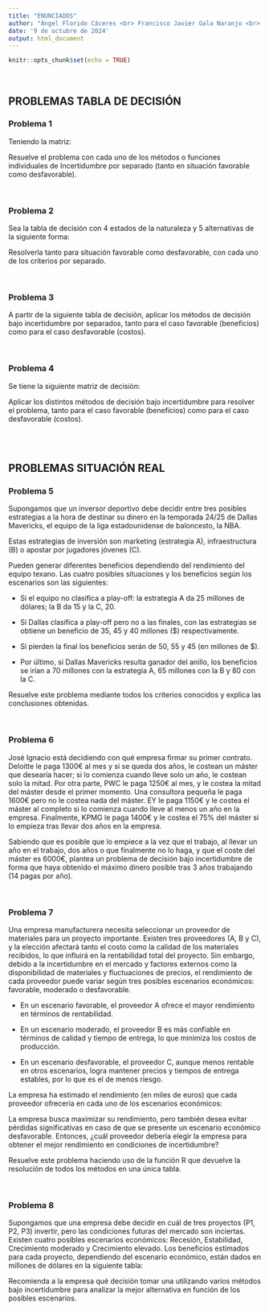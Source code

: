 ```yaml
---
title: "ENUNCIADOS"
author: "Ángel Florido Cáceres <br> Francisco Javier Gala Naranjo <br> Paula María Galindo Casas <br> Javier Alfonso Soto"
date: '9 de octubre de 2024'
output: html_document
---
```


```r
knitr::opts_chunk$set(echo = TRUE)
```

<br>

## PROBLEMAS TABLA DE DECISIÓN

### **Problema 1**

Teniendo la matriz:

```{=latex}
\begin{array}{c|ccccc}

 & \text{e1} & \text{e2} & \text{e3} & \text{e4} & \text{e5} \\
\hline
\text{d1} &  9  & 11  &  6  &  3  & 12 \\
\text{d2} &  4  &  2  &  8  &  7  & 13 \\
\text{d3} & 10  &  1  &  4  &  8  & 7  \\

\end{array}
```

Resuelve el problema con cada uno de los métodos o funciones individuales de
Incertidumbre por separado (tanto en situación favorable como desfavorable).

<br>

### **Problema 2**

Sea la tabla de decisión con 4 estados de la naturaleza y 5 alternativas de la siguiente forma:

```{=latex}
\begin{array}{c|ccccc}

 & \text{e1} & \text{e2} & \text{e3} & \text{e4} \\
\hline
\text{d1} &  6  &  9  &  4  &  6 \\
\text{d2} &  5  &  5  &  6  &  5 \\
\text{d3} &  6  &  6  &  6  &  8  \\
\text{d4} &  6  &  8  &  6  &  6  \\
\text{d5} &  5  &  8  &  9  &  15  \\

\end{array}
```

Resolverla tanto para situación favorable como desfavorable, con cada uno de los criterios por separado.

<br>

### **Problema 3**

A partir de la siguiente tabla de decisión, aplicar los métodos de decisión bajo 
incertidumbre por separados, tanto para el caso favorable (beneficios) como para 
el caso desfavorable (costos).

```{=latex}
\begin{array}{c|ccc}

 & \text{e1} & \text{e2} & \text{e3} \\
\hline
\text{d1} &  30  & 50  &  20 \\
\text{d2} &  40  & 60  &  10 \\
\text{d3} &  10  & 70  &  30 \\
\text{d4} &  50  & 40  &  40 \\

\end{array}
```

<br>

### **Problema 4**
Se tiene la siguiente matriz de decisión:
```{=latex}
\begin{array}{c|ccc}

 & \text{e1} & \text{e2} & \text{e3} \\
\hline
\text{d1} &  15  & 25  &  35 \\
\text{d2} &  10  & 35  &  50 \\
\text{d3} &  20  & 28  &  30 \\
\text{d4} &  18  & 22  &  27 \\

\end{array}
```
Aplicar los  distintos métodos de decisión bajo 
incertidumbre para resolver el problema, tanto para el caso favorable (beneficios) como para 
el caso desfavorable (costos).


<br>
<br>

## PROBLEMAS SITUACIÓN REAL

### **Problema 5**

Supongamos que un inversor deportivo debe decidir entre tres posibles
estrategias a la hora de destinar su dinero en la temporada 24/25 de Dallas
Mavericks, el equipo de la liga estadounidense de baloncesto, la NBA.

Estas estrategias de inversión son marketing (estrategia A), infraestructura (B)
o apostar por jugadores jóvenes (C).

Pueden generar diferentes beneficios dependiendo del rendimiento del equipo
texano. Las cuatro posibles situaciones y los beneficios según los escenarios
son las siguientes:

- Si el equipo no clasifica a play-off: la estrategia A da 25 millones de
  dólares; la B da 15 y la C, 20.

- Si Dallas clasifica a play-off pero no a las finales, con las estrategias se 
  obtiene un beneficio de 35, 45 y 40 millones ($) respectivamente.
 
- Si pierden la final los beneficios serán de 50, 55 y 45 (en millones de $).

- Por último, si Dallas Mavericks resulta ganador del anillo, los beneficios se
  irían a 70 millones con la estrategia A, 65 millones con la B y 80 con la C.


Resuelve este problema mediante todos los criterios conocidos y explica las
conclusiones obtenidas.

<br>

### **Problema 6**
José Ignacio está decidiendo con qué empresa firmar su primer contrato. Deloitte
le paga 1300€ al mes y si se queda dos años, le costean un máster que desearía hacer;
si lo comienza cuando lleve solo un año, le costean solo la mitad. Por otra parte,
PWC le paga 1250€ al mes, y le costea la mitad del máster desde el primer momento.
Una consultora pequeña le paga 1600€ pero no le costea nada del máster. EY le paga
1150€ y le costea el máster al completo si lo comienza cuando lleve al menos un año
en la empresa. Finalmente, KPMG le paga 1400€ y le costea el 75% del máster si lo
empieza tras llevar dos años en la empresa.

Sabiendo que es posible que lo empiece a la vez que el trabajo, al llevar un año en
el trabajo, dos años o que finalmente no lo haga, y que el coste del máster es 6000€,
plantea un problema de decisión bajo incertidumbre de forma que haya obtenido el máximo
dinero posible tras 3 años trabajando (14 pagas por año).

<br>

### **Problema 7**

Una empresa manufacturera necesita seleccionar un proveedor de materiales para un 
proyecto importante. Existen tres proveedores (A, B y C), y la elección afectará
tanto el costo como la calidad de los materiales recibidos, lo que influirá en la
rentabilidad total del proyecto. Sin embargo, debido a la incertidumbre en el
mercado y factores externos como la disponibilidad de materiales y fluctuaciones
de precios, el rendimiento de cada proveedor puede variar según tres posibles
escenarios económicos: favorable, moderado o desfavorable.

- En un escenario favorable, el proveedor A ofrece el mayor rendimiento en términos
 de rentabilidad.

- En un escenario moderado, el proveedor B es más confiable en términos de calidad
 y tiempo de entrega, lo que minimiza los costos de producción.

- En un escenario desfavorable, el proveedor C, aunque menos rentable en otros
 escenarios, logra mantener precios y tiempos de entrega estables, por lo que es
 el de menos riesgo.

La empresa ha estimado el rendimiento (en miles de euros) que cada proveedor
ofrecería en cada uno de los escenarios económicos:

```{=latex}
\begin{array}{c|ccc}

 & \text{Esc.favorable} & \text{Esc.moderado} & \text{Esc.desfavorable} \\
\hline
\text{Proveedor A} &  80  &  40  &  10 \\
\text{Proveedor B} &  70  &  50  &  20 \\
\text{Proveedor C} &  60  &  30  &  25 \\

\end{array}
```

La empresa busca maximizar su rendimiento, pero también desea evitar pérdidas 
significativas en caso de que se presente un escenario económico desfavorable.
Entonces, ¿cuál proveedor debería elegir la empresa para obtener el mejor 
rendimiento en condiciones de incertidumbre?

Resuelve este problema haciendo uso de la función R que devuelve la resolución
de todos los métodos en una única tabla.

<br>

### **Problema 8**
Supongamos que una empresa debe decidir en cuál de tres proyectos (P1, P2, P3) invertir, pero las condiciones futuras del mercado son inciertas. Existen cuatro posibles escenarios económicos: Recesión, Estabilidad, Crecimiento moderado y Crecimiento elevado. Los beneficios estimados para cada proyecto, dependiendo del escenario económico, están dados en millones de dólares en la siguiente tabla:

```{=latex}
\begin{array}{c|ccccc}

 & \text{Recesión} & \text{Estabilidad} & \text{Crecimiento moderado} & \text{Crecimiento elevado} \\
\hline
\text{d1} &  2  &  6  &  10  &  12 \\
\text{d2} &  4  &  8  &  6  &  8 \\
\text{d3} &  -1  &  5  &  15  &  20  \\

\end{array}
```

Recomienda a la empresa qué decisión tomar una utilizando varios métodos bajo incertidumbre para analizar la mejor alternativa en función de los posibles escenarios.
